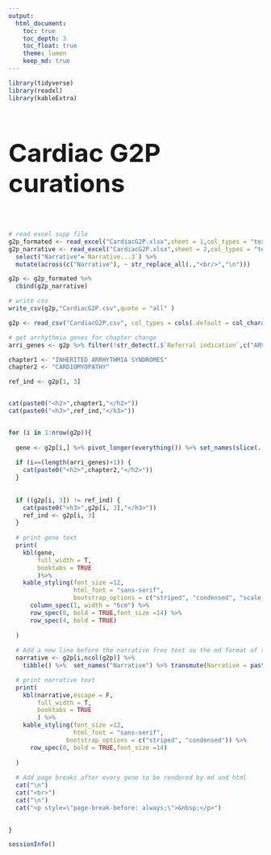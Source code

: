 ```yaml
---
output:
  html_document:
    toc: true
    toc_depth: 3
    toc_float: true
    theme: lumen
    keep_md: true
---
```


```r
library(tidyverse)
library(readxl)
library(kableExtra)
```


<h1 style="font-size: 50px">Cardiac G2P curations</h1>

<p style=\"page-break-before: always;\">&nbsp;</p>

```r

# read excel supp file
g2p_formated <- read_excel("CardiacG2P.xlsx",sheet = 1,col_types = "text")
g2p_narrative <- read_excel("CardiacG2P.xlsx",sheet = 2,col_types = "text") %>%
  select("Narrative"=`Narrative...3`) %>%
  mutate(across(c("Narrative"), ~ str_replace_all(.,"<br/>","\n")))

g2p <- g2p_formated %>%
  cbind(g2p_narrative)

# write csv
write_csv(g2p,"CardiacG2P.csv",quote = "all" )

```

```r

g2p <- read_csv("CardiacG2P.csv", col_types = cols(.default = col_character()))

# get arrhythmia genes for chapter change
arri_genes <- g2p %>% filter(!str_detect(.$`Referral indication`,c("ARVC|DCM|HCM"))) %>% pull(Gene)

chapter1 <- "INHERITED ARRHYTHMIA SYNDROMES"
chapter2 <- "CARDIOMYOPATHY"


```


```r

ref_ind <- g2p[1, 3]


cat(paste0("<h2>",chapter1,"</h2>"))
cat(paste0("<h3>",ref_ind,"</h3>"))


for (i in 1:nrow(g2p)){
  
  gene <- g2p[i,] %>% pivot_longer(everything()) %>% set_names(slice(.,1)) %>% slice(.,-1) %>% tibble() %>% slice_head(n=-1)
  
  if (i==(length(arri_genes)+1)) {
    cat(paste0("<h2>",chapter2,"</h2>"))
  }
  
  
  if ((g2p[i, 3]) != ref_ind) {
    cat(paste0("<h3>",g2p[i, 3],"</h3>"))
    ref_ind <- g2p[i, 3]
  }
      
  # print gene text
  print(
    kbl(gene, 
        full_width = T,
        booktabs = TRUE
        )%>%
    kable_styling(font_size =12,
                  html_font = "sans-serif",
                  bootstrap_options = c("striped", "condensed", "scale_down"))%>% 
      column_spec(1, width = "6cm") %>% 
      row_spec(0, bold = TRUE,font_size =14) %>% 
      row_spec(4, bold = TRUE)
  
  )
  
  # Add a new line before the narrative free text so the md format of the first paragraph is rendered correctly 
  narrative <- g2p[i,ncol(g2p)] %>% 
    tibble() %>%  set_names("Narrative") %>% transmute(Narrative = paste0("<br /> \n\n",Narrative))

  # print narrative text
  print(
    kbl(narrative,escape = F,
        full_width = T,
        booktabs = TRUE
        ) %>%
    kable_styling(font_size =12,
                  html_font = "sans-serif",
                bootstrap_options = c("striped", "condensed")) %>% 
      row_spec(0, bold = TRUE,font_size =14)
  
  )
  
  # Add page breaks after every gene to be rendered by md and html
  cat("\n")
  cat("<br>")
  cat("\n")
  cat("<p style=\"page-break-before: always;\">&nbsp;</p>")

   
}
```

```r

sessionInfo()

```

